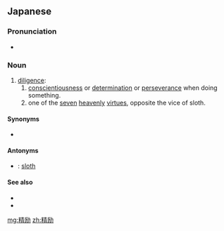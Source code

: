 ==Japanese==
{{ja-kanjitab|せい|れい|yomi=o}}

===Pronunciation===
* {{ja-pron|yomi=kanon|せいれい}}

===Noun===
{{ja-noun|せいれい}}

# [[diligence]]:
## [[conscientiousness]] or [[determination]] or [[perseverance]] when doing something.
## one of the [[seven]] [[heavenly]] [[virtue]]s, opposite the vice of sloth.

====Synonyms====
* {{ja-r|勤勉|きんべん}}

====Antonyms====
* {{ja-r|怠惰|たいだ}}: [[sloth]]

====See also====
* {{pedialite|lang=ja}}
* {{pedialite|Diligence}}

[[mg:精励]]
[[zh:精励]]